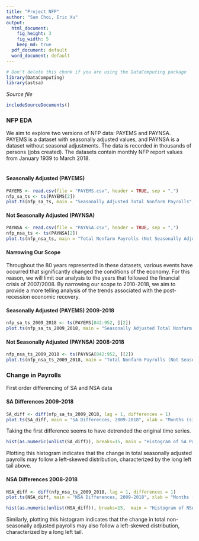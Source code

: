 ```yaml
---
title: "Project NFP"
author: "Sam Choi, Eric Xu"
output:
  html_document:
    fig_height: 3
    fig_width: 5
    keep_md: true
  pdf_document: default
  word_document: default
---
```

<!-- Don't edit in between this line and the one below -->
```r
# Don't delete this chunk if you are using the DataComputing package
library(DataComputing)
library(astsa)
```
*Source file* 
```r
includeSourceDocuments()
```

### NFP EDA
We aim to explore two versions of NFP data: PAYEMS and PAYNSA. PAYEMS is a dataset with seasonally adjusted values, and PAYNSA is a dataset without seasonal adjustments. The data is recorded in thousands of persons (jobs created). The datasets contain monthly NFP report values from January 1939 to March 2018.  
<br>


#### Seasonally Adjusted (PAYEMS)
```r
PAYEMS <- read.csv(file = "PAYEMS.csv", header = TRUE, sep = ",")
nfp_sa_ts <- ts(PAYEMS[2])
plot.ts(nfp_sa_ts, main = "Seasonally Adjusted Total Nonfarm Payrolls", xlab = "Months (since January 1939)", ylab = "Number of Payrolls")
```



#### Not Seasonally Adjusted (PAYNSA)
```r
PAYNSA <- read.csv(file = "PAYNSA.csv", header = TRUE, sep = ",")
nfp_nsa_ts <- ts(PAYNSA[2])
plot.ts(nfp_nsa_ts, main = "Total Nonfarm Payrolls (Not Seasonally Adjusted)", xlab = "Months (since January 1939)", ylab = "Number of Payrolls")
```


#### Narrowing Our Scope
Throughout the 80 years represented in these datasets, various events have occurred that significantly changed the conditions of the economy. For this reason, we will limit our analysis to the years that followed the financial crisis of 2007/2008. By narrowing our scope to 2010-2018, we aim to provide a more telling analysis of the trends associated with the post-recession economic recovery.

#### Seasonally Adjusted (PAYEMS) 2009-2018
```r
nfp_sa_ts_2009_2018 <- ts(PAYEMS[842:952, ][2])
plot.ts(nfp_sa_ts_2009_2018, main = "Seasonally Adjusted Total Nonfarm Payrolls, 2009-2018", xlab = "Months (since January 2009)", ylab = "Number of Payrolls")
```

#### Not Seasonally Adjusted (PAYNSA) 2008-2018
```r
nfp_nsa_ts_2009_2018 <- ts(PAYNSA[842:952, ][2])
plot.ts(nfp_nsa_ts_2009_2018, main = "Total Nonfarm Payrolls (Not Seasonally Adjusted), 2009-2018", xlab = "Months (since January 2009)", ylab = "Number of Payrolls")
```


### Change in Payrolls
First order differencing of SA and NSA data

#### SA Differences 2009-2018
```r
SA_diff <- diff(nfp_sa_ts_2009_2018, lag = 1, differences = 1)
plot.ts(SA_diff, main = "SA Differences, 2009-2018", xlab = "Months (since January 2009)", ylab = "Number of Payrolls")
```

Taking the first difference seems to have detrended the original time series.

```r
hist(as.numeric(unlist(SA_diff)), breaks=15, main = "Histogram of SA Payroll changes", xlab = "Number of Payrolls")
```

Plotting this histogram indicates that the change in total seasonally adjusted payrolls may follow a left-skewed distribution, characterized by the long left tail above. 


#### NSA Differences 2008-2018
```r
NSA_diff <- diff(nfp_nsa_ts_2009_2018, lag = 1, differences = 1)
plot.ts(NSA_diff, main = "NSA Differences, 2009-2018", xlab = "Months (since January 2009)", ylab = "Number of Payrolls")
```
```r
hist(as.numeric(unlist(NSA_diff)), breaks=15,  main = "Histogram of NSA Payroll changes", xlab = "Number of Payrolls")
```

Similarly, plotting this histogram indicates that the change in total non-seasonally adjusted payrolls may also follow a left-skewed distribution, characterized by a long left tail. 


